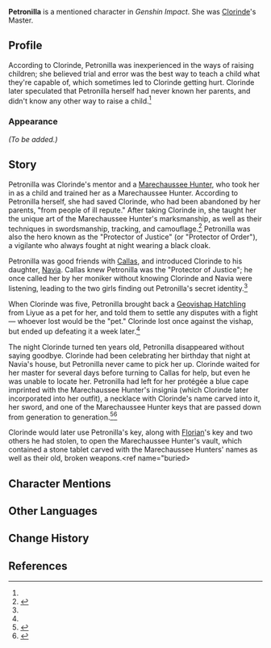 {{Stub|Story from {{Quest|Silent Night}}}}
{{Character Infobox
|type             = Mentioned
|image            = <!--NPC Petronilla.png-->
|realname         = <!-- Optional, if different from in-game name -->
|deceased         = <!-- Past (for deceased prior to events of the game) or free response -->
|region           = Fontaine
|affiliation      = Marechaussee Phantom
|title            = Protector of Justice
|title2           = Protector of Order

|ancestry         = <!-- Clan/family -->
|father           = 
|mother           = 
|spouse           = 
|sibling          = 
|child            = Clorinde
|childNote        = adoptive daughter
|childRef         = <ref name="hunters">{{Ref/Quest|page=Hunters' Gathering}}</ref>
|relative         = 

|voiceEN          = 
|voiceCN          = 
|voiceJP          = 
|voiceKR          = 
}}
'''Petronilla''' is a mentioned character in ''Genshin Impact''. She was [[Clorinde]]'s Master.

==Profile==
<!-- Detailed story/lore information goes here. -->
According to Clorinde, Petronilla was inexperienced in the ways of raising children; she believed trial and error was the best way to teach a child what they're capable of, which sometimes led to Clorinde getting hurt. Clorinde later speculated that Petronilla herself had never known her parents, and didn't know any other way to raise a child.<ref name="hunters"></ref> 

===Appearance===
''(To be added.)''

==Story==
Petronilla was Clorinde's mentor and a [[Marechaussee Phantom|Marechaussee Hunter]], who took her in as a child and trained her as a Marechaussee Hunter. According to Petronilla herself, she had saved Clorinde, who had been abandoned by her parents, "from people of ill repute." After taking Clorinde in, she taught her the unique art of the Marechaussee Hunter's marksmanship, as well as their techniques in swordsmanship, tracking, and camouflage.<ref>{{Ref/CS|Clorinde|Character Story 3}}</ref> Petronilla was also the hero known as the "Protector of Justice" (or "Protector of Order"), a vigilante who always fought at night wearing a black cloak.  

Petronilla was good friends with [[Callas]], and introduced Clorinde to his daughter, [[Navia]]. Callas knew Petronilla was the "Protector of Justice"; he once called her by her moniker without knowing Clorinde and Navia were listening, leading to the two girls finding out Petronilla's secret identity.<ref name="hunters"></ref> 

When Clorinde was five, Petronilla brought back a [[Geovishap Hatchling]] from Liyue as a pet for her, and told them to settle any disputes with a fight &mdash; whoever lost would be the "pet." Clorinde lost once against the vishap, but ended up defeating it a week later.<ref name="hunters"></ref>

The night Clorinde turned ten years old, Petronilla disappeared without saying goodbye. Clorinde had been celebrating her birthday that night at Navia's house, but Petronilla never came to pick her up. Clorinde waited for her master for several days before turning to Callas for help, but even he was unable to locate her. Petronilla had left for her protégée a blue cape imprinted with the Marechaussee Hunter's insignia (which Clorinde later incorporated into her outfit), a necklace with Clorinde's name carved into it, her sword, and one of the Marechaussee Hunter keys that are passed down from generation to generation.<ref name="buried">{{Ref/Quest|Buried Honor}}</ref><ref>{{Ref/CS|Clorinde|"Marechaussee Hunter's Legacy"}}</ref>

Clorinde would later use Petronilla's key, along with [[Florian]]'s key and two others he had stolen, to open the Marechaussee Hunter's vault, which contained a stone tablet carved with the Marechaussee Hunters' names as well as their old, broken weapons.<ref name="buried></ref>

==Character Mentions==
{{Character Mentions}}
<!--
==Notes==
{{Reflist|note=1}}
-->
==Other Languages==
{{Other Languages|default_hidden=1
|en      = Petronilla
|zhs     = 佩特洛妮拉
|zhs_rm  = Pèitèluònīlā
|zht     = 佩特洛妮拉
|zht_rm  = Pèitèluònílā
|ja      = ペトロニラ
|ja_rm   = Petoronira
|ko      = 페트로닐라
|ko_rm   = 
|es      = Petronila
|fr      = Petronilla
|ru      = Петронилла
|th      = Petronilla
|vi      = Petronilla
|de      = Petronilla
|id      = Petronilla
|pt      = Petronilla
|tr      = Petronilla
|it      = Petronilla
}}

==Change History==
{{Change History|introduced=4.7}}

==References==
{{Reflist}}